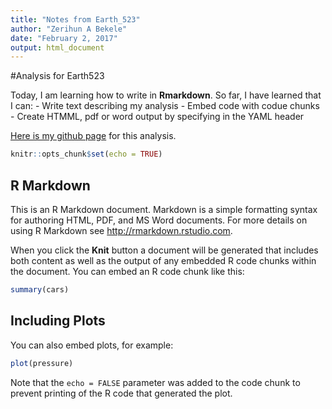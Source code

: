 ```yaml
---
title: "Notes from Earth_523"
author: "Zerihun A Bekele"
date: "February 2, 2017"
output: html_document
---
```

#Analysis for Earth523

Today, I am learning how to write in **Rmarkdown**. So far, I have learned that I can:
- Write text describing my analysis
- Embed code with codue chunks
- Create HTMML, pdf or word output by specifying in the YAML header

[Here is my github page](https://github.com/zerualem/earth_523) for this analysis.

```r
knitr::opts_chunk$set(echo = TRUE)
```

## R Markdown

This is an R Markdown document. Markdown is a simple formatting syntax for authoring HTML, PDF, and MS Word documents. For more details on using R Markdown see <http://rmarkdown.rstudio.com>.

When you click the **Knit** button a document will be generated that includes both content as well as the output of any embedded R code chunks within the document. You can embed an R code chunk like this:

```r
summary(cars)
```

## Including Plots

You can also embed plots, for example:

```r
plot(pressure)
```

Note that the `echo = FALSE` parameter was added to the code chunk to prevent printing of the R code that generated the plot.
